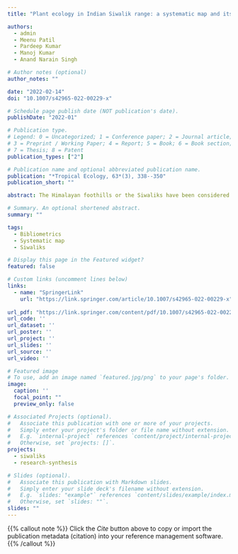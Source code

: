 ```yaml
---
title: "Plant ecology in Indian Siwalik range: a systematic map and its bibliometric analysis"

authors:
  - admin
  - Meenu Patil
  - Pardeep Kumar
  - Manoj Kumar
  - Anand Narain Singh

# Author notes (optional)
author_notes: ""

date: "2022-02-14"
doi: "10.1007/s42965-022-00229-x"

# Schedule page publish date (NOT publication's date).
publishDate: "2022-01"

# Publication type.
# Legend: 0 = Uncategorized; 1 = Conference paper; 2 = Journal article;
# 3 = Preprint / Working Paper; 4 = Report; 5 = Book; 6 = Book section;
# 7 = Thesis; 8 = Patent
publication_types: ["2"]

# Publication name and optional abbreviated publication name.
publication: "*Tropical Ecology, 63*(3), 338--350"
publication_short: ""

abstract: The Himalayan foothills or the Siwaliks have been considered as one of the most fragile ecosystems of India. The underlying cause of degradation includes natural settings (geological formation and climate change) and human-mediated pressures (sandstone mining, urbanisation and developmental activities). Since the Siwaliks is associated with the livelihood of about 20 million people, it becomes imperative to respond appropriately for sustaining this ecologically fragile region. Ecological principles have great potential to develop sustainable practices for the conservation and management of natural resources. These principles offer nature-based solutions to sustain the ecologically sensitive and degraded ecosystems such as the ‘Siwaliks’. However, there is a need for concerted research to develop data-driven decisions for effective management. Therefore, a systematic analysis was conducted to assess the current patterns and knowledge gaps about plant ecological studies in the Indian Siwalik region. This article analysed the available peer-reviewed literature using established guidelines and bibliometric analyses. We found an increasing trend in the scientific output, and most studies were concentrated in the Siwalik region belonging to the Indian state of Uttarakhand. Although studies have been conducted on plant ecology, landscape ecology and ecosystem ecology have been disproportionately focused. Our findings suggest a growing interest in the plant ecology of the region; however, these studies seem relatively small compared to the complexity and diversity of this ecosystem structural and functional attributes. Further, with advances in computer application and remote sensing satellite data availability, we observed a shift towards ecological modelling studies, though experimental evidence also needs to be addressed.

# Summary. An optional shortened abstract.
summary: ""

tags:
  - Bibliometrics
  - Systematic map
  - Siwaliks

# Display this page in the Featured widget?
featured: false

# Custom links (uncomment lines below)
links:
  - name: "SpringerLink"
    url: "https://link.springer.com/article/10.1007/s42965-022-00229-x"
    
url_pdf: "https://link.springer.com/content/pdf/10.1007/s42965-022-00229-x.pdf"
url_code: ''
url_dataset: ''
url_poster: ''
url_project: ''
url_slides: ''
url_source: ''
url_video: ''

# Featured image
# To use, add an image named `featured.jpg/png` to your page's folder. 
image:
  caption: '' 
  focal_point: ""
  preview_only: false

# Associated Projects (optional).
#   Associate this publication with one or more of your projects.
#   Simply enter your project's folder or file name without extension.
#   E.g. `internal-project` references `content/project/internal-project/index.md`.
#   Otherwise, set `projects: []`.
projects: 
  - siwaliks
  - research-synthesis

# Slides (optional).
#   Associate this publication with Markdown slides.
#   Simply enter your slide deck's filename without extension.
#   E.g. `slides: "example"` references `content/slides/example/index.md`.
#   Otherwise, set `slides: ""`.
slides: ""
---
```


{{% callout note %}}
Click the *Cite* button above to copy or import the publication metadata (citation) into your reference management software.
{{% /callout %}}
